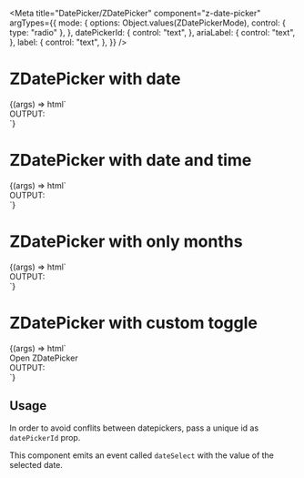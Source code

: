 


<Meta
  title="DatePicker/ZDatePicker"
  component="z-date-picker"
  argTypes={{
    mode: {
      options: Object.values(ZDatePickerMode),
      control: { type: "radio" },
    },
    datePickerId: {
      control: "text",
    },
    ariaLabel: {
      control: "text",
    },
    label: {
      control: "text",
    },
  }}
/>

# ZDatePicker with date

<Canvas>
  <Story
    name="ZDatePicker with date"
    args={{
      mode: "date",
      datePickerId: "picker-01",
      label: "ZDatePicker with date",
      ariaLabel: "date-picker",
    }}
    height="180px"
  >
    {(args) => html`
      <script>
        document
          .getElementById("${args.datePickerId}")
          .addEventListener("dateSelect", (e) => {
            const input = document.getElementById("output");
            input.innerHTML = "[" + e.detail + "]";
          });
      </script>
      <div class="story-container">
        <div class="story-picker-container">
          <z-date-picker
            mode=${args.mode}
            date-picker-id=${args.datePickerId}
            id=${args.datePickerId}
            ariaLabel=${args.ariaLabel}
            label=${args.label}
          ></z-date-picker>
        </div>
        <div class="story-output-container">
          <span>OUTPUT:</span>
          <br />
          <span id="output" />
        </div>
      </div>
    `}
  </Story>
</Canvas>

# ZDatePicker with date and time

<Canvas>
  <Story
    name="ZDatePicker with date and time"
    args={{
      mode: "date-time",
      datePickerId: "picker-02",
      label: "ZDatePicker with date and time",
      ariaLabel: "date-picker",
    }}
  >
    {(args) => html`
      <script>
        document
          .getElementById("${args.datePickerId}")
          .addEventListener("dateSelect", (e) => {
            const input = document.getElementById("output");
            input.innerHTML = "[" + e.detail + "]";
          });
      </script>
      <div class="story-container">
        <div class="story-picker-container">
          <z-date-picker
            mode=${args.mode}
            date-picker-id=${args.datePickerId}
            id=${args.datePickerId}
            ariaLabel=${args.ariaLabel}
            label=${args.label}
          ></z-date-picker>
        </div>
        <div class="story-output-container">
          <span>OUTPUT:</span>
          <br />
          <span id="output" />
        </div>
      </div>
    `}
  </Story>
</Canvas>

# ZDatePicker with only months

<Canvas>
  <Story
    name="ZDatePicker with only months"
    args={{
      mode: "months",
      datePickerId: "picker-03",
      label: "ZDatePicker with only months",
      ariaLabel: "date-picker",
    }}
  >
    {(args) => html`
      <script>
        document
          .getElementById("${args.datePickerId}")
          .addEventListener("dateSelect", (e) => {
            const input = document.getElementById("output");
            input.innerHTML = "[" + e.detail + "]";
          });
      </script>
      <div class="story-container">
        <div class="story-picker-container">
          <z-date-picker
            mode=${args.mode}
            date-picker-id=${args.datePickerId}
            id=${args.datePickerId}
            ariaLabel=${args.ariaLabel}
            label=${args.label}
          ></z-date-picker>
        </div>
        <div class="story-output-container">
          <span>OUTPUT:</span>
          <br />
          <span id="output" />
        </div>
      </div>
    `}
  </Story>
</Canvas>

# ZDatePicker with custom toggle

<Canvas>
  <Story
    name="ZDatePicker with custom toggle"
    args={{
      mode: "date",
      datePickerId: "picker-04",
      label: "date picker",
      ariaLabel: "date-picker",
    }}
  >
    {(args) => html`
      <script>
        document
          .getElementById("${args.datePickerId}")
          .addEventListener("dateSelect", (e) => {
            const input = document.getElementById("output");
            input.innerHTML = "[" + e.detail + "]";
          });
      </script>
      <div class="story-container">
        <div class="story-picker-container">
          <z-date-picker
            mode=${args.mode}
            date-picker-id=${args.datePickerId}
            id=${args.datePickerId}
            ariaLabel=${args.ariaLabel}
            label=${args.label}
            ><z-button slot="toggle">Open ZDatePicker</z-button></z-date-picker
          >
        </div>
        <div class="story-output-container">
          <span>OUTPUT:</span>
          <br />
          <span id="output" />
        </div>
      </div>
    `}
  </Story>
</Canvas>

<ArgsTable of="z-date-picker" />

## Usage

In order to avoid conflits between datepickers, pass a unique id as `datePickerId` prop.

This component emits an event called `dateSelect` with the value of the selected date.
